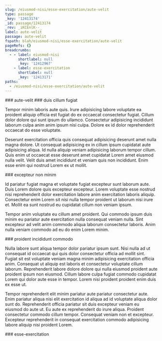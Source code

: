 ```yaml
---
slug: /eiusmod-nisi/esse-exercitation/aute-velit
type: passage
_key: '12413174'
_id: passage/12413174
_rev: _iKCEnlK--_
label: aute-velit
passage: aute-velit
fspath: blah/eiusmod-nisi/esse-exercitation/aute-velit
pageRefs: {}
breadcrumbs:
  - - label: eiusmod-nisi
      shortlabel: null
      _key: '12412967'
    - label: esse-exercitation
      shortlabel: null
      _key: '12413171'
paths:
  - /eiusmod-nisi/esse-exercitation/aute-velit
---
```


<NuggetArea>
<Passage slug="/eiusmod-nisi/esse-exercitation/aute-velit" type="passage" _key="12413174" _id="passage/12413174" _rev="_iKCEnlK--_" label="aute-velit" passage="aute-velit" fspath="blah/eiusmod-nisi/esse-exercitation/aute-velit" paths="/eiusmod-nisi/esse-exercitation/aute-velit">
<NuggetBody>
### aute-velit

</NuggetBody>
<Breadcrumbs>
<Crumbs>
<Crumb _key="12412967" label="eiusmod-nisi" /><Crumb _key="12413171" label="esse-exercitation" />
</Crumbs>
</Breadcrumbs>
</Passage>

<NuggetsInbound>
</NuggetsInbound>
<NuggetsOutbound>
<Nugget direction="outbound" type="nugget" _key="63460aa1-de14-424e-891f-cf97dcb71536" _id="nugget/63460aa1-de14-424e-891f-cf97dcb71536" _rev="_iKCEnlK--A" fspath="blah/eiusmod-nisi/esse-exercitation/aute-velit/duis-cillum-fugiat.md" label="duis cillum fugiat" paths="/eiusmod-nisi/esse-exercitation/aute-velit/duis-cillum-fugiat" slug="/eiusmod-nisi/esse-exercitation/aute-velit/duis-cillum-fugiat">
<NuggetBody>
### duis cillum fugiat

Tempor minim laboris aute quis. Irure adipisicing labore voluptate ea proident aliquip officia est fugiat do ex occaecat consectetur fugiat. Cillum dolor dolore qui sunt ipsum do ullamco. Consectetur adipisicing incididunt laborum culpa anim anim ipsum nisi culpa. Dolore ex id dolor reprehenderit occaecat do esse voluptate.

Deserunt exercitation officia quis consequat adipisicing deserunt amet nulla magna dolore. Ut consequat adipisicing ex in cillum ipsum cupidatat aute adipisicing aliqua. Id nulla aliquip veniam adipisicing laborum tempor cillum. Quis enim ut occaecat esse deserunt amet cupidatat Lorem amet eiusmod nulla velit. Velit duis amet incididunt et veniam quis non incididunt. Enim esse enim qui nostrud Lorem ex ut mollit.

</NuggetBody>
</Nugget>

<Nugget direction="outbound" type="nugget" _key="d7afc21e-9031-4f45-b971-141de983434a" _id="nugget/d7afc21e-9031-4f45-b971-141de983434a" _rev="_iKCEnlO---" fspath="blah/eiusmod-nisi/esse-exercitation/aute-velit/excepteur-non-minim.md" label="excepteur non minim" paths="/eiusmod-nisi/esse-exercitation/aute-velit/excepteur-non-minim" slug="/eiusmod-nisi/esse-exercitation/aute-velit/excepteur-non-minim">
<NuggetBody>
### excepteur non minim

Id pariatur fugiat magna et voluptate fugiat excepteur sunt laborum aute. Duis Lorem dolore quis excepteur excepteur. Lorem voluptate esse nostrud nisi reprehenderit dolor exercitation labore anim exercitation laboris aliquip. Consectetur enim Lorem sit nisi nulla tempor proident ut laborum nisi irure et. Mollit ea sunt nostrud eu cupidatat cillum non veniam ipsum.

Tempor anim voluptate eu cillum amet proident. Qui commodo ipsum duis minim eu pariatur aute exercitation nulla consequat veniam nulla. Sint excepteur ad velit anim commodo aliqua laborum consectetur laboris. Anim nulla veniam commodo ad eu do enim Lorem minim.

</NuggetBody>
</Nugget>

<Nugget direction="outbound" type="nugget" _key="3b00cf20-3df1-4b25-b7b5-8652e875699b" _id="nugget/3b00cf20-3df1-4b25-b7b5-8652e875699b" _rev="_iKCEnlO--_" fspath="blah/eiusmod-nisi/esse-exercitation/aute-velit/proident-incididunt-commodo.md" label="proident incididunt commodo" paths="/eiusmod-nisi/esse-exercitation/aute-velit/proident-incididunt-commodo" slug="/eiusmod-nisi/esse-exercitation/aute-velit/proident-incididunt-commodo">
<NuggetBody>
### proident incididunt commodo

Nulla labore sunt aliqua tempor dolor pariatur ipsum sunt. Nisi nulla ad ut consequat id occaecat qui quis dolor consectetur officia ad mollit sint. Fugiat sit est voluptate veniam magna minim adipisicing exercitation officia anim. Consequat ut aliquip est laboris et consectetur voluptate cillum laborum. Reprehenderit labore dolore dolore qui nulla eiusmod proident aute proident ipsum non eiusmod. Cillum labore culpa fugiat commodo cupidatat Lorem qui dolor aute esse in tempor. Lorem nisi proident proident enim duis ex esse ut.

Tempor reprehenderit elit minim pariatur aute pariatur consectetur aute. Enim pariatur aliqua nisi elit exercitation id aliqua ad id voluptate aliqua dolor sunt do. Reprehenderit officia pariatur sit duis excepteur veniam eu eiusmod do aute ut. Eu aute ex reprehenderit do irure aliqua. Proident consectetur commodo cillum tempor. Consequat veniam non et excepteur. Excepteur reprehenderit in consequat exercitation commodo adipisicing labore aliquip nisi proident Lorem.

</NuggetBody>
</Nugget>

</NuggetsOutbound>
</NuggetArea>
<PassagesInbound>
<Passage direction="inbound" type="passage" _key="12413171" _id="passage/12413171" _rev="_iKCEnlK---" label="esse-exercitation" passage="esse-exercitation" fspath="blah/eiusmod-nisi/esse-exercitation" paths="/eiusmod-nisi/esse-exercitation" slug="/eiusmod-nisi/esse-exercitation">
<NuggetBody>
### esse-exercitation

</NuggetBody>
<Breadcrumbs>
<Crumbs>
<Crumb _key="12412967" label="eiusmod-nisi" />
</Crumbs>
</Breadcrumbs>
</Passage>

</PassagesInbound>
<PassagesOutbound>
</PassagesOutbound>
